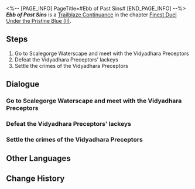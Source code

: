 <%-- [PAGE_INFO]
PageTitle=#Ebb of Past Sins#
[END_PAGE_INFO] --%>
{{Stub|Dialogue.}}
{{Mission Infobox
|id            = 2022307
|title         = 
|image         = Mission Ebb of Past Sins.png{{subst:void|<!--$UPLOAD:<<SpriteOutput/Chronicle/2022307.png>-<Mission Ebb of Past Sins.png>-<Fate's Atlas Images>>-->}}
|type          = Trailblaze Continuance
|event_name    = 
|chapter       = Finest Duel Under the Pristine Blue (II)
|requirements  = [[Trailblaze Continuance]] ''[[Under the Spell]]'' completed
|summary       = In the Scalegorge Waterscape, the tides rise and fall. Lingsha, with the "gift" prepared, arrives alongside Dan Heng to meet the Vidyadhara Preceptors. The deeds of the past and schemes of the present schemes will ultimately be settled one by one.
|characters    = Bailu; Dan Heng; Lingsha; Taoran; Trailblazer
|startLocation = [[The Xianzhou Luofu]] - [[Scalegorge Waterscape]]
|world         = The Xianzhou Luofu
|area          = Scalegorge Waterscape
|prev          = Under the Spell
|next          = A Fugue From Beyond
|rewards       = Trailblaze EXP*200; Stellar Jade*30; Traveler's Guide*2; Refined Aether*2; Credit*40,000
}}
'''''Ebb of Past Sins''''' is a [[Trailblaze Continuance]] in the chapter [[Finest Duel Under the Pristine Blue (II)]].

==Steps==
# Go to Scalegorge Waterscape and meet with the Vidyadhara Preceptors
# Defeat the Vidyadhara Preceptors' lackeys
# Settle the crimes of the Vidyadhara Preceptors

<!--
==Gameplay Notes==

--><!--
==Trial Character==

-->
==Dialogue==
{{Stub Dialogue}}

===Go to Scalegorge Waterscape and meet with the Vidyadhara Preceptors{{subst:void|<!--202230701-->}}===
{{Mission Description|type=continuance|location=Scalegorge Waterscape|The tide of Scalegorge Waterscape flows ceaselessly, just like the aspiration of the Vidyadhara Preceptors. The arrival of Dan Heng and Lingsha will be the key to deciding the direction of this flow.}}
{{Dialogue Start}}
:{{tx}}
{{Dialogue End}}

===Defeat the Vidyadhara Preceptors' lackeys{{subst:void|<!--202230702-->}}===
{{Dialogue Start}}
:{{tx}}
{{Dialogue End}}

===Settle the crimes of the Vidyadhara Preceptors{{subst:void|<!--202230703-->}}===
{{Dialogue Start}}
:{{tx}}
{{Dialogue End}}

==Other Languages==
{{Other Languages
|en   = Ebb of Past Sins
|zhs  = 射浪偃潮，旧恨云消
|zht  = 射浪偃潮，舊恨雲消
|ja   = 旧恨霧消、矢を射て波は凪ぐ
|ko   = 잠잠해진 풍랑, 사라진 오랜 원한
|es   = Rencores pasados disipados
|fr   = Reflux des péchés du passé
|ru   = Брызги волн, старая вражда избыта
|th   = คลื่นความแค้นจากวันวาน
|vi   = Sóng Xạ Thủy Triều, Hận Xưa Tan Biến
|de   = Ebbe alter Sünden
|id   = Gelombang Dendam Masa Lalu
|pt   = Recaída dos Pecados Passados
}}

==Change History==
{{Change History|2.5}}
